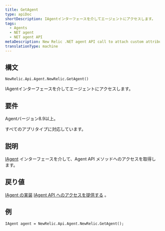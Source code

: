 ```yaml
---
title: GetAgent
type: apiDoc
shortDescription: IAgentインターフェースを介してエージェントにアクセスします。
tags:
  - Agents
  - NET agent
  - NET agent API
metaDescription: New Relic .NET agent API call to attach custom attributes to your transaction data.
translationType: machine
---
```


## 構文

```
NewRelic.Api.Agent.NewRelic.GetAgent()
```

IAgentインターフェースを介してエージェントにアクセスします。

## 要件

Agentバージョン8.9以上。

すべてのアプリタイプに対応しています。

## 説明

[IAgent](/docs/agents/net-agent/net-agent-api/iagent) インターフェースを介して、Agent API メソッドへのアクセスを取得します。

## 戻り値

[IAgent の実装](/docs/agents/net-agent/net-agent-api/iagent-net-agent-api) [IAgent API へのアクセスを提供する](/docs/agents/net-agent/net-agent-api/iagent-net-agent-api) 。

## 例

```
IAgent agent = NewRelic.Api.Agent.NewRelic.GetAgent();
```
